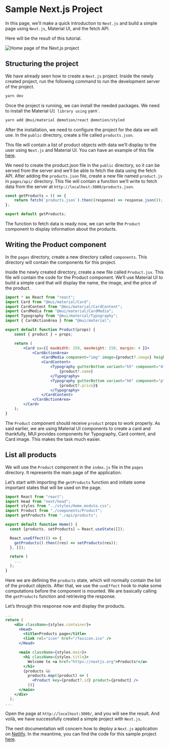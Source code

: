 # Sample Next.js Project

In this page, we’ll make a quick introduction to `Next.js` and build a simple page using `Next.js`, Material UI, and the fetch API.

Here will be the result of this tutorial.

![Home page of the Next.js project](<../../../static/assets/Screenshot 2022-08-15 at 22-41-56 Products page.png>)

## Structuring the project

We have already seen how to create a `Next.js` project. Inside the newly created project, run the following command to run the development server of the project.

```bash
yarn dev
```

Once the project is running, we can install the needed packages. We need to install the Material U`I library using` yarn\`.

```bash
yarn add @mui/material @emotion/react @emotion/styled
```

After the installation, we need to configure the project for the data we will use. In the `public` directory, create a file called `products.json`.

This file will contain a list of product objects with data we’ll display to the user using `Next.js` and Material UI. You can have an example of this file [here](https://github.com/app-generator/sample-next-js-getting-started/blob/main/public/products.json).

We need to create the product.json file in the `public` directory, so it can be served from the server and we’ll be able to fetch the data using the fetch API. After adding the `products.json` file, create a new file named `product.js` in `pages/api/` directory. This file will contain a function we’ll write to fetch data from the server at `http://localhost:3000/products.json`.

```jsx
const getProducts = () => {
	return fetch(`products.json`).then((response) => response.json());
};

export default getProducts;
```

The function to fetch data is ready now, we can write the `Product` component to display information about the products.

## Writing the Product component

In the `pages` directory, create a new directory called `components`. This directory will contain the components for this project.

Inside the newly created directory, create a new file called `Product.jsx`. This file will contain the code for the Product component. We’ll use Material UI to build a simple card that will display the name, the image, and the price of the product.

```jsx
import * as React from "react";
import Card from "@mui/material/Card";
import CardContent from "@mui/material/CardContent";
import CardMedia from "@mui/material/CardMedia";
import Typography from "@mui/material/Typography";
import { CardActionArea } from "@mui/material";

export default function Product(props) {
	const { product } = props;

	return (
		<Card sx={{ maxWidth: 250, maxHeight: 250, margin: 4 }}>
			<CardActionArea>
				<CardMedia component="img" image={product?.image} height={100} width={100} />
				<CardContent>
					<Typography gutterBottom variant="h5" component="div">
						{product?.name}
					</Typography>
					<Typography gutterBottom variant="h6" component="p">
						{product?.price}$
					</Typography>
				</CardContent>
			</CardActionArea>
		</Card>
	);
}
```

The `Product` component should receive `product` props to work properly. As said earlier, we are using Material UI components to create a card and thankfully, MUI provides components for Typography, Card content, and Card image. This makes the task much easier.

## List all products

We will use the `Product` component in the `index.js` file in the `pages` directory. It represents the main page of the application.

Let’s start with importing the `getProducts` function and initiate some important states that will be used on the page.

```jsx
import React from "react";
import Head from "next/head";
import styles from "../styles/Home.module.css";
import Product from "./components/Product";
import getProducts from "./api/products";

export default function Home() {
  const [products, setProducts] = React.useState([]);

  React.useEffect(() => {
    getProducts().then((res) => setProducts(res));
  }, []);

  return (
    ...
  );
}
```

Here we are defining the `products` state, which will normally contain the list of the product objects. After that, we use the `useEffect` hook to make some computations before the component is mounted. We are basically calling the `getProducts` function and retrieving the response.

Let’s through this response now and display the products.

```jsx
...
return (
    <div className={styles.container}>
      <Head>
        <title>Products page</title>
        <link rel="icon" href="/favicon.ico" />
      </Head>

      <main className={styles.main}>
        <h1 className={styles.title}>
          Welcome to <a href="https://nextjs.org">Products!</a>
        </h1>
        {products &&
          products.map((product) => (
            <Product key={product?.id} product={product} />
          ))}
      </main>
    </div>
  );
...
```

Open the page at `http://localhost:3000/`, and you will see the result. And voilà, we have successfully created a simple project with `Next.js`.

The next documentation will concern how to deploy a `Next.js` application on [Netlify](https://netlify.com/). In the meantime, you can find the code for this sample project [here](https://github.com/app-generator/sample-next-js-getting-started).
